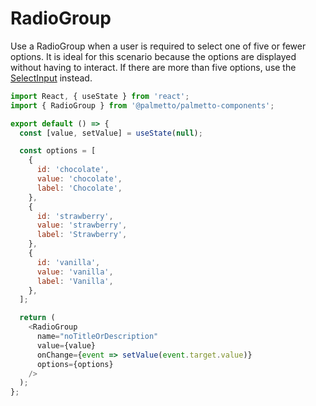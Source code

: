 
<Meta title="Components/RadioGroup/Codesandbox" />

# RadioGroup

Use a RadioGroup when a user is required to select one of five or fewer options. It is ideal for this scenario because the options are displayed without having to interact. If there are more than five options, use the [SelectInput](?path=/docs/components-selectinput-overview--default-story) instead.

```js codesandbox=palmetto-components
import React, { useState } from 'react';
import { RadioGroup } from '@palmetto/palmetto-components';

export default () => {
  const [value, setValue] = useState(null);

  const options = [
    {
      id: 'chocolate',
      value: 'chocolate',
      label: 'Chocolate',
    },
    {
      id: 'strawberry',
      value: 'strawberry',
      label: 'Strawberry',
    },
    {
      id: 'vanilla',
      value: 'vanilla',
      label: 'Vanilla',
    },
  ];

  return (
    <RadioGroup
      name="noTitleOrDescription"
      value={value}
      onChange={event => setValue(event.target.value)}
      options={options}
    />
  );
};
```